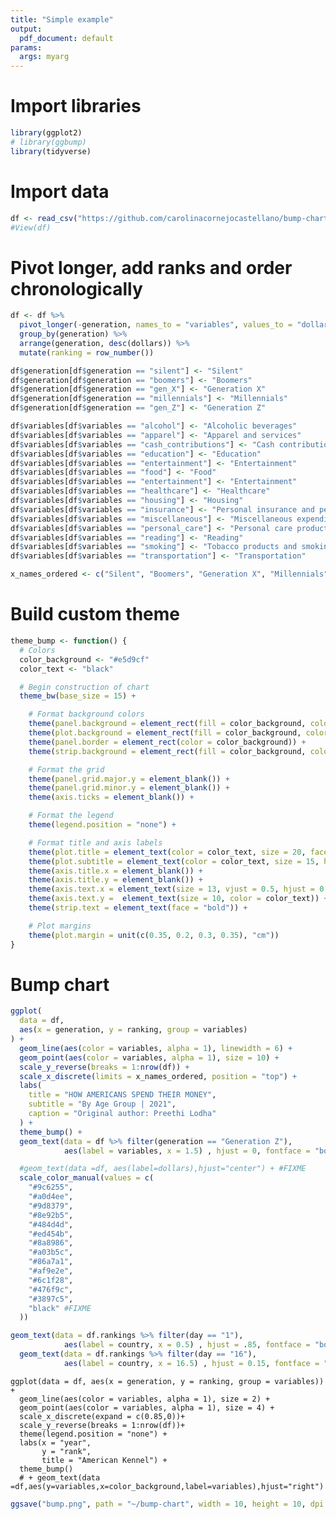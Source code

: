 ```yaml
---
title: "Simple example"
output:
  pdf_document: default
params:
  args: myarg
---
```


# Import libraries
```r
library(ggplot2)
# library(ggbump)
library(tidyverse)
```

# Import data
```r

df <- read_csv("https://github.com/carolinacornejocastellano/bump-chart/raw/main/data.csv")
#View(df)
```

# Pivot longer, add ranks and order chronologically
```r
df <- df %>%
  pivot_longer(-generation, names_to = "variables", values_to = "dollars") %>%
  group_by(generation) %>%
  arrange(generation, desc(dollars)) %>%
  mutate(ranking = row_number())

df$generation[df$generation == "silent"] <- "Silent"
df$generation[df$generation == "boomers"] <- "Boomers"
df$generation[df$generation == "gen_X"] <- "Generation X"
df$generation[df$generation == "millennials"] <- "Millennials"
df$generation[df$generation == "gen_Z"] <- "Generation Z"

df$variables[df$variables == "alcohol"] <- "Alcoholic beverages"
df$variables[df$variables == "apparel"] <- "Apparel and services"
df$variables[df$variables == "cash_contributions"] <- "Cash contributions"
df$variables[df$variables == "education"] <- "Education"
df$variables[df$variables == "entertainment"] <- "Entertainment"
df$variables[df$variables == "food"] <- "Food"
df$variables[df$variables == "entertainment"] <- "Entertainment"
df$variables[df$variables == "healthcare"] <- "Healthcare"
df$variables[df$variables == "housing"] <- "Housing"
df$variables[df$variables == "insurance"] <- "Personal insurance and pensions"
df$variables[df$variables == "miscellaneous"] <- "Miscellaneous expenditures"
df$variables[df$variables == "personal_care"] <- "Personal care products and services"
df$variables[df$variables == "reading"] <- "Reading"
df$variables[df$variables == "smoking"] <- "Tobacco products and smoking supplies"
df$variables[df$variables == "transportation"] <- "Transportation"

x_names_ordered <- c("Silent", "Boomers", "Generation X", "Millennials", "Generation Z")
```


# Build custom theme

```r
theme_bump <- function() {
  # Colors
  color_background <- "#e5d9cf"
  color_text <- "black"

  # Begin construction of chart
  theme_bw(base_size = 15) +

    # Format background colors
    theme(panel.background = element_rect(fill = color_background, color = color_background)) +
    theme(plot.background = element_rect(fill = color_background, color = color_background)) +
    theme(panel.border = element_rect(color = color_background)) +
    theme(strip.background = element_rect(fill = color_background, color = color_background)) +

    # Format the grid
    theme(panel.grid.major.y = element_blank()) +
    theme(panel.grid.minor.y = element_blank()) +
    theme(axis.ticks = element_blank()) +

    # Format the legend
    theme(legend.position = "none") +

    # Format title and axis labels
    theme(plot.title = element_text(color = color_text, size = 20, face = "bold", hjust = 0.5, )) +
    theme(plot.subtitle = element_text(color = color_text, size = 15, hjust = 0.5, )) +
    theme(axis.title.x = element_blank()) +
    theme(axis.title.y = element_blank()) +
    theme(axis.text.x = element_text(size = 13, vjust = 0.5, hjust = 0.5, color = color_text, face = "bold")) +
    theme(axis.text.y =  element_text(size = 10, color = color_text)) +
    theme(strip.text = element_text(face = "bold")) +

    # Plot margins
    theme(plot.margin = unit(c(0.35, 0.2, 0.3, 0.35), "cm"))
}
```

# Bump chart

```r
ggplot(
  data = df,
  aes(x = generation, y = ranking, group = variables)
) +
  geom_line(aes(color = variables, alpha = 1), linewidth = 6) +
  geom_point(aes(color = variables, alpha = 1), size = 10) +
  scale_y_reverse(breaks = 1:nrow(df)) +
  scale_x_discrete(limits = x_names_ordered, position = "top") +
  labs(
    title = "HOW AMERICANS SPEND THEIR MONEY",
    subtitle = "By Age Group | 2021",
    caption = "Original author: Preethi Lodha"
  ) +
  theme_bump() +
  geom_text(data = df %>% filter(generation == "Generation Z"),
            aes(label = variables, x = 1.5) , hjust = 0, fontface = "bold", color = "black", size = 4) +

  #geom_text(data =df, aes(label=dollars),hjust="center") + #FIXME
  scale_color_manual(values = c(
    "#9c6255",
    "#a0d4ee",
    "#9d8379",
    "#8e92b5",
    "#484d4d",
    "#ed454b",
    "#8a8986",
    "#a03b5c",
    "#86a7a1",
    "#af9e2e",
    "#6c1f28",
    "#476f9c",
    "#3897c5",
    "black" #FIXME
  ))
```

```r
geom_text(data = df.rankings %>% filter(day == "1"),
            aes(label = country, x = 0.5) , hjust = .85, fontface = "bold", color = "#888888", size = 4) +
  geom_text(data = df.rankings %>% filter(day == "16"),
            aes(label = country, x = 16.5) , hjust = 0.15, fontface = "bold", color = "#888888", size = 4) +
```


```{#r}
ggplot(data = df, aes(x = generation, y = ranking, group = variables)) +
  geom_line(aes(color = variables, alpha = 1), size = 2) +
  geom_point(aes(color = variables, alpha = 1), size = 4) +
  scale_x_discrete(expand = c(0.85,0))+
  scale_y_reverse(breaks = 1:nrow(df))+
  theme(legend.position = "none") +
  labs(x = "year",
       y = "rank",
       title = "American Kennel") +
  theme_bump() 
  # + geom_text(data =df,aes(y=variables,x=color_background,label=variables),hjust="right")

```



```r
ggsave("bump.png", path = "~/bump-chart", width = 10, height = 10, dpi = 300)
```
